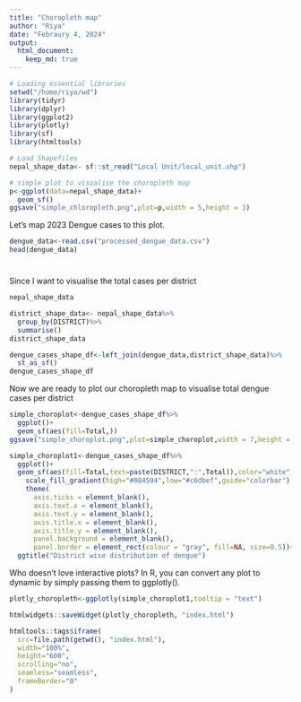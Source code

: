 ```yaml
---
title: "Choropleth map"
author: "Riya"
date: "Febraury 4, 2024"
output: 
  html_document:
    keep_md: true
---
```



```r
# Loading essential libraries
setwd("/home/riya/wd")
library(tidyr)
library(dplyr)
library(ggplot2)
library(plotly)
library(sf)
library(htmltools)

```


```r
# Load Shapefiles
nepal_shape_data<- sf::st_read("Local Unit/local_unit.shp")

```



```r
# simple plot to visualise the choropleth map 
p<-ggplot(data=nepal_shape_data)+
  geom_sf()
ggsave("simple_chloropleth.png",plot=p,width = 5,height = 3)
```
Let's map 2023 Dengue cases to this plot.
```r
dengue_data<-read.csv("processed_dengue_data.csv")
head(dengue_data)
```

# 
Since I want to visualise the total cases per district
```r
nepal_shape_data
```

```r
district_shape_data<- nepal_shape_data%>%
  group_by(DISTRICT)%>%
  summarise()
district_shape_data
```

```r
dengue_cases_shape_df<-left_join(dengue_data,district_shape_data)%>%
  st_as_sf()
dengue_cases_shape_df
```
Now we are ready to plot our choropleth map to visualise total dengue cases per district
```r
simple_choroplot<-dengue_cases_shape_df%>%
  ggplot()+
  geom_sf(aes(fill=Total,))
ggsave("simple_choroplot.png",plot=simple_choroplot,width = 7,height = 4.3)
```

```r
simple_choroplot1<-dengue_cases_shape_df%>%
  ggplot()+
  geom_sf(aes(fill=Total,text=paste(DISTRICT,":",Total)),color="white",size=0.5)+
    scale_fill_gradient(high="#084594",low="#c6dbef",guide="colorbar") +
    theme(
      axis.ticks = element_blank(),
      axis.text.x = element_blank(),
      axis.text.y = element_blank(),
      axis.title.x = element_blank(),
      axis.title.y = element_blank(),
      panel.background = element_blank(),
      panel.border = element_rect(colour = "gray", fill=NA, size=0.5))+
  ggtitle("District wise distribution of dengue")

```
Who doesn't love interactive plots? In R, you can convert any plot to dynamic by simply passing them to ggplotly().
```r
plotly_choropleth<-ggplotly(simple_choroplot1,tooltip = "text")

```

```r
htmlwidgets::saveWidget(plotly_choropleth, "index.html")

htmltools::tags$iframe(
  src=file.path(getwd(), "index.html"),
  width="100%",
  height="600",
  scrolling="no",
  seamless="seamless",
  frameBorder="0"
)

```

